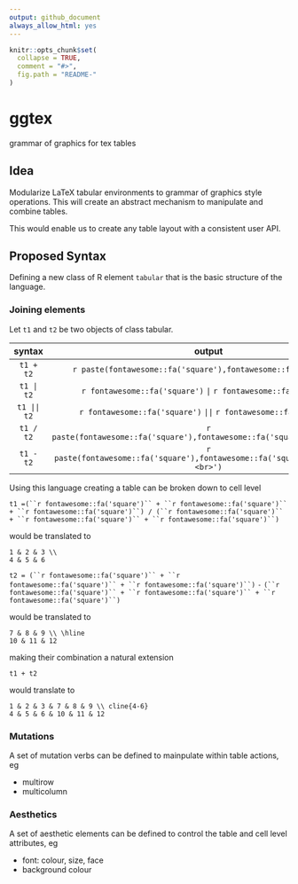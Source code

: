 ```yaml
---
output: github_document
always_allow_html: yes
---
```


<!-- README.md is generated from README.Rmd. Please edit that file -->

```r
knitr::opts_chunk$set(
  collapse = TRUE,
  comment = "#>",
  fig.path = "README-"
)
```

# ggtex

grammar of graphics for tex tables

## Idea

Modularize LaTeX tabular environments to grammar of graphics style operations. This will create an abstract mechanism to manipulate and combine tables.

This would enable us to create any table layout with a consistent user API.

## Proposed Syntax

Defining a new class of R element `tabular` that is the basic structure of the language.

### Joining elements

Let `t1` and `t2` be two objects of class tabular.

|  syntax| output  |
|:--:|:--:|
| `t1 + t2`  |`r paste(fontawesome::fa('square'),fontawesome::fa('square'))`|
| `t1 | t2` |`r fontawesome::fa('square')` `|` `r fontawesome::fa('square')`|
| `t1 || t2` |`r fontawesome::fa('square')` `||` `r fontawesome::fa('square')`|
| `t1 / t2`  |`r paste(fontawesome::fa('square'),fontawesome::fa('square'),sep='<br>')`|
| `t1 - t2`  |`r paste(fontawesome::fa('square'),fontawesome::fa('square'),sep='<br>-<br>')`|

Using this language creating a table can be broken down to cell level

`t1 =(``r fontawesome::fa('square')`` + ``r fontawesome::fa('square')`` + ``r fontawesome::fa('square')``) / (``r fontawesome::fa('square')`` + ``r fontawesome::fa('square')`` + ``r fontawesome::fa('square')``)`

would be translated to 

```
1 & 2 & 3 \\
4 & 5 & 6
```

`t2 = (``r fontawesome::fa('square')`` + ``r fontawesome::fa('square')`` + ``r fontawesome::fa('square')``)` `-` `(``r fontawesome::fa('square')`` + ``r fontawesome::fa('square')`` + ``r fontawesome::fa('square')``)`

would be translated to 

```
7 & 8 & 9 \\ \hline
10 & 11 & 12
```

making their combination a natural extension

`t1 + t2`

would translate to 

```
1 & 2 & 3 & 7 & 8 & 9 \\ cline{4-6}
4 & 5 & 6 & 10 & 11 & 12
```

### Mutations

A set of mutation verbs can be defined to mainpulate within table actions, eg

  - multirow
  - multicolumn
  
### Aesthetics

A set of aesthetic elements can be defined to control the table and cell level attributes, eg

  - font: colour, size, face
  - background colour
